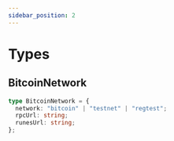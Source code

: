 ```yaml
---
sidebar_position: 2
---
```


# Types


## BitcoinNetwork

```ts
type BitcoinNetwork = {
  network: "bitcoin" | "testnet" | "regtest";
  rpcUrl: string;
  runesUrl: string;
};
```